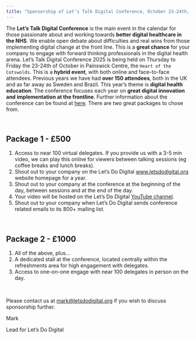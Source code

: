 ```yaml
---
title: "Sponsorship of Let’s Talk Digital Conference, October 23-24th, 2025"
---
```


The **Let’s Talk Digital Conference** is the main event in the calendar for those passionate about and working towards **better digital healthcare in the NHS**. We enable open debate about difficulties and real wins from those implementing digital change at the front line. This is a **great chance** for your company to engage with forward thinking professionals in the digital health arena. Let's Talk Digital Conference 2025 is being held on Thursday to Friday the 23-24th of October in Painswick Centre, the `Heart of the Cotswolds`. This is a **hybrid event**, with both online and face-to-face attendees. Previous years we have had **over 150 attendees**, both in the UK and as far away as Sweden and Brazil. This year’s theme is **digital health education**. The conference focuses each year on **great digital innovation and implementation at the frontline**. Further information about the conference can be found at [here](https://letsdodigital.org/conferences/2025/). There are two great packages to chose from.

\

## Package 1 - £500

1. Access to near 100 virtual delegates. If you provide us with a 3-5 min video, we can play this online for viewers between talking sessions (eg coffee breaks and lunch breaks).
2. Shout out to your company on the Let's Do Digital [www.letsdodigital.org](www.letsdodigital.org) website homepage for a year.
3. Shout out to your company at the conference at the beginning of the day, between sessions and at the end of the day.
4. Your video will be hosted on the Let's Do Digital [YouTube channel](www.youtube.com/channel/UCO1NX3whqamwNJOZ72p9WTA).
5. Shout out to your company when Let's Do Digital sends conference related emails to its 800+ mailing list.

\

## Package 2 - £1000

1. All of the above, plus...
2. A dedicated stall at the conference, located centrally within the refreshments area for high engagement with delegates.
3. Access to one-on-one engage with near 100 delegates in person on the day.

\

Please contact us at [mark@letsdodigital.org](mailto:mark@letsdodigital.org) if you wish to discuss sponsorship further.

Mark

Lead for Let’s Do Digital
